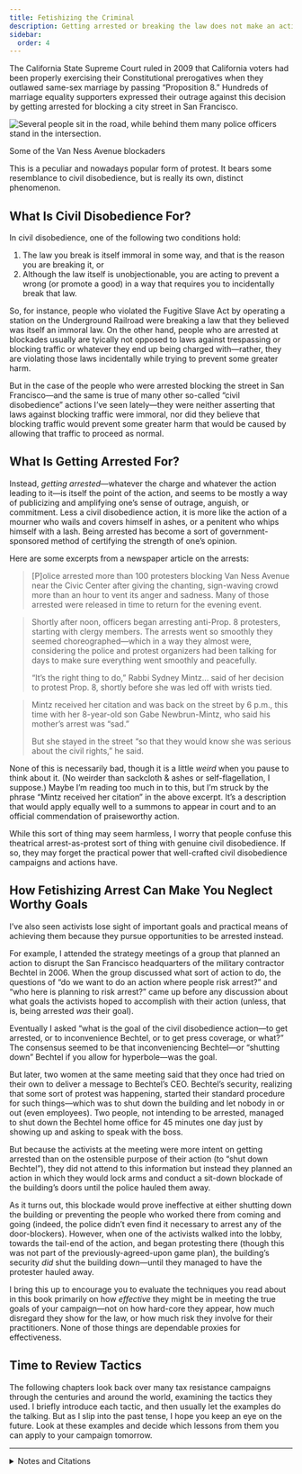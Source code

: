 ```yaml
---
title: Fetishizing the Criminal
description: Getting arrested or breaking the law does not make an action any more effective, even if it seems superficially more hardcore.
sidebar:
  order: 4
---
```


The California State Supreme Court ruled in 2009 that California voters had been properly exercising their Constitutional prerogatives when they outlawed same-sex marriage by passing “Proposition 8.”
Hundreds of marriage equality supporters expressed their outrage against this decision by getting arrested for blocking a city street in San Francisco.

![Several people sit in the road, while behind them many police officers stand in the intersection.](../../../assets/van-ness-blockade.jpg)
<figcaption>Some of the Van Ness Avenue blockaders</figcaption>

This is a peculiar and nowadays popular form of protest.
It bears some resemblance to civil disobedience, but is really its own, distinct phenomenon.

## What Is Civil Disobedience For?

In civil disobedience, one of the following two conditions hold:

1. The law you break is itself immoral in some way, and that is the reason you are breaking it, or
1. Although the law itself is unobjectionable, you are acting to prevent a wrong (or promote a good) in a way that requires you to incidentally break that law.

So, for instance, people who violated the Fugitive Slave Act by operating a station on the Underground Railroad were breaking a law that they believed was itself an immoral law.
On the other hand, people who are arrested at blockades usually are tyically not opposed to laws against trespassing or blocking traffic or whatever they end up being charged with—rather, they are violating those laws incidentally while trying to prevent some greater harm.

But in the case of the people who were arrested blocking the street in San Francisco—and the same is true of many other so-called “civil disobedience” actions I’ve seen lately—they were neither asserting that laws against blocking traffic were immoral, nor did they believe that blocking traffic would prevent some greater harm that would be caused by allowing that traffic to proceed as normal.

## What Is Getting Arrested For?

Instead, *getting arrested*—whatever the charge and whatever the action leading to it—is itself the point of the action, and seems to be mostly a way of publicizing and amplifying one’s sense of outrage, anguish, or commitment.
Less a civil disobedience action, it is more like the action of a mourner who wails and covers himself in ashes, or a penitent who whips himself with a lash.
Being arrested has become a sort of government-sponsored method of certifying the strength of one’s opinion.

Here are some excerpts from a newspaper article on the arrests:

> [P]olice arrested more than 100 protesters blocking Van Ness Avenue near the Civic Center after giving the chanting, sign-waving crowd more than an hour to vent its anger and sadness.
> Many of those arrested were released in time to return for the evening event.

> Shortly after noon, officers began arresting anti-Prop. 8 protesters, starting with clergy members.
> The arrests went so smoothly they seemed choreographed—which in a way they almost were, considering the police and protest organizers had been talking for days to make sure everything went smoothly and peacefully.
>
> “It’s the right thing to do,” Rabbi Sydney Mintz… said of her decision to protest Prop. 8, shortly before she was led off with wrists tied.

> Mintz received her citation and was back on the street by 6 p.m., this time with her 8-year-old son Gabe Newbrun-Mintz, who said his mother’s arrest was “sad.”
>
> But she stayed in the street “so that they would know she was serious about the civil rights,” he said.

None of this is necessarily bad, though it is a little *weird* when you pause to think about it.
(No weirder than sackcloth & ashes or self-flagellation, I suppose.)
Maybe I’m reading too much in to this, but I’m struck by the phrase “Mintz received her citation” in the above excerpt.
It’s a description that would apply equally well to a summons to appear in court and to an official commendation of praiseworthy action.

While this sort of thing may seem harmless, I worry that people confuse this theatrical arrest-as-protest sort of thing with genuine civil disobedience.
If so, they may forget the practical power that well-crafted civil disobedience campaigns and actions have.

## How Fetishizing Arrest Can Make You Neglect Worthy Goals

I’ve also seen activists lose sight of important goals and practical means of achieving them because they pursue opportunities to be arrested instead.

For example, I attended the strategy meetings of a group that planned an action to disrupt the San Francisco headquarters of the military contractor Bechtel in 2006.
When the group discussed what sort of action to do, the questions of “do we want to do an action where people risk arrest?” and “who here is planning to risk arrest?” came up before any discussion about what goals the activists hoped to accomplish with their action (unless, that is, being arrested *was* their goal).

Eventually I asked “what is the goal of the civil disobedience action—to get arrested, or to inconvenience Bechtel, or to get press coverage, or what?”
The consensus seemed to be that inconveniencing Bechtel—or “shutting down” Bechtel if you allow for hyperbole—was the goal.

But later, two women at the same meeting said that they once had tried on their own to deliver a message to Bechtel’s CEO.
Bechtel’s security, realizing that some sort of protest was happening, started their standard procedure for such things—which was to shut down the building and let nobody in or out (even employees).
Two people, not intending to be arrested, managed to shut down the Bechtel home office for 45 minutes one day just by showing up and asking to speak with the boss.

But because the activists at the meeting were more intent on getting arrested than on the ostensible purpose of their action (to “shut down Bechtel”), they did not attend to this information but instead they planned an action in which they would lock arms and conduct a sit-down blockade of the building’s doors until the police hauled them away.

As it turns out, this blockade would prove ineffective at either shutting down the building or preventing the people who worked there from coming and going (indeed, the police didn’t even find it necessary to arrest any of the door-blockers).
However, when one of the activists walked into the lobby, towards the tail-end of the action, and began protesting there (though this was not part of the previously-agreed-upon game plan), the building’s security *did* shut the building down—until they managed to have the protester hauled away.

I bring this up to encourage you to evaluate the techniques you read about in this book primarily on how *effective* they might be in meeting the true goals of your campaign—not on how hard-core they appear, how much disregard they show for the law, or how much risk they involve for their practitioners.
None of those things are dependable proxies for effectiveness.

## Time to Review Tactics

The following chapters look back over many tax resistance campaigns through the centuries and around the world, examining the tactics they used.
I briefly introduce each tactic, and then usually let the examples do the talking.
But as I slip into the past tense, I hope you keep an eye on the future.
Look at these examples and decide which lessons from them you can apply to your campaign tomorrow.

<Aside type="tip" title="Wikipedia">
  <WikipediaBadge title="2008 California Proposition 8" />
  <WikipediaBadge title="Fugitive Slave Act of 1850" />
  <WikipediaBadge title="Underground Railroad" />
  <WikipediaBadge title="Flagellant" />
  <WikipediaBadge title="Bechtel" />
</Aside>

---

<details>
<summary>Notes and Citations</summary>

* Coté, J., May, M., Stannard, M.B., and Fagan, K. [“Same-sex marriage protestors stop traffic”](https://www.sfgate.com/bayarea/article/Same-sex-marriage-protestors-stop-traffic-3231579.php) <i>San Francisco Chronicle</i> 27 May 2009
* Gross, David [“Review of today’s civil disobedience at Bechtel”](https://www.indybay.org/newsitems/2006/08/09/18295821.php) <i>IndyBay</i> 9 August 2006

</details>
